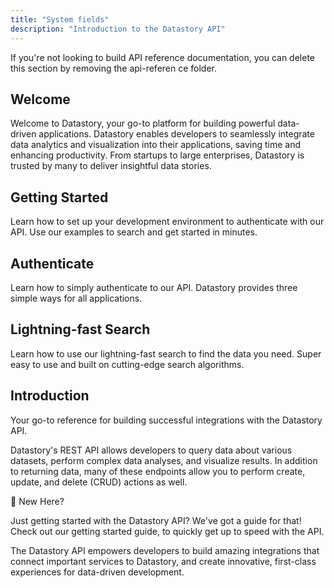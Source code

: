 ```yaml
---
title: "System fields"
description: "Introduction to the Datastory API"
---
```


<Note>
  If you're not looking to build API reference documentation, you can delete
  this section by removing the api-referen ce folder.
</Note>

## Welcome

Welcome to Datastory, your go-to platform for building powerful data-driven applications. Datastory enables developers to seamlessly integrate data analytics and visualization into their applications, saving time and enhancing productivity. From startups to large enterprises, Datastory is trusted by many to deliver insightful data stories.

## Getting Started

Learn how to set up your development environment to authenticate with our API. Use our examples to search and get started in minutes.

## Authenticate

Learn how to simply authenticate to our API. Datastory provides three simple ways for all applications.

## Lightning-fast Search

Learn how to use our lightning-fast search to find the data you need. Super easy to use and built on cutting-edge search algorithms.

## Introduction

Your go-to reference for building successful integrations with the Datastory API.

Datastory's REST API allows developers to query data about various datasets, perform complex data analyses, and visualize results. In addition to returning data, many of these endpoints allow you to perform create, update, and delete (CRUD) actions as well.

📘
New Here?

Just getting started with the Datastory API? We've got a guide for that! Check out our getting started guide, to quickly get up to speed with the API.

The Datastory API empowers developers to build amazing integrations that connect important services to Datastory, and create innovative, first-class experiences for data-driven development.
